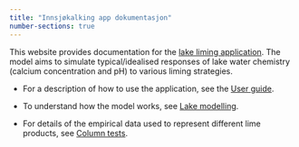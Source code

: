 ```yaml
---
title: "Innsjøkalking app dokumentasjon"
number-sections: true
---
```


This website provides documentation for the [lake liming application](https://lake-liming.t.niva.no/). The model aims to simulate typical/idealised responses of lake water chemistry (calcium concentration and pH) to various liming strategies.

 * For a description of how to use the application, see the [User guide](https://nivanorge.github.io/lake_liming_app/user-guide.html).

 * To understand how the model works, see [Lake modelling](https://nivanorge.github.io/lake_liming_app/lake-modelling.html).

 * For details of the empirical data used to represent different lime products, see [Column tests](https://nivanorge.github.io/lake_liming_app/column-tests.html).